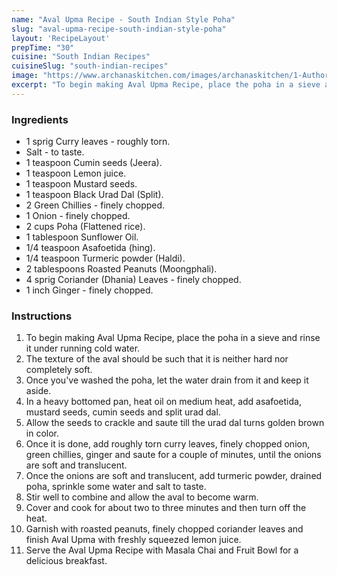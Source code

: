 ---
name: "Aval Upma Recipe - South Indian Style Poha"
slug: "aval-upma-recipe-south-indian-style-poha"
layout: 'RecipeLayout'
prepTime: "30"
cuisine: "South Indian Recipes"
cuisineSlug: "south-indian-recipes"
image: "https://www.archanaskitchen.com/images/archanaskitchen/1-Author/sneha-archanaskitchen.com/Aval_Upma_Recipe_.jpg"
excerpt: "To begin making Aval Upma Recipe, place the poha in a sieve and rinse it under running cold water"
---

### Ingredients

- 1 sprig Curry leaves - roughly torn.
- Salt - to taste.
- 1 teaspoon Cumin seeds (Jeera).
- 1 teaspoon Lemon juice.
- 1 teaspoon Mustard seeds.
- 1 teaspoon Black Urad Dal (Split).
- 2 Green Chillies - finely chopped.
- 1 Onion - finely chopped.
- 2 cups Poha (Flattened rice).
- 1 tablespoon Sunflower Oil.
- 1/4 teaspoon Asafoetida (hing).
- 1/4 teaspoon Turmeric powder (Haldi).
- 2 tablespoons Roasted Peanuts (Moongphali).
- 4 sprig Coriander (Dhania) Leaves - finely chopped.
- 1 inch Ginger - finely chopped.

### Instructions

1. To begin making Aval Upma Recipe, place the poha in a sieve and rinse it under running cold water.
1. The texture of the aval should be such that it is neither hard nor completely soft.
1. Once you've washed the poha, let the water drain from it and keep it aside.
1. In a heavy bottomed pan, heat oil on medium heat, add asafoetida, mustard seeds, cumin seeds and split urad dal.
1. Allow the seeds to crackle and saute till the urad dal turns golden brown in color.
1. Once it is done, add roughly torn curry leaves, finely chopped onion, green chillies,  ginger and saute for a couple of minutes, until the onions are soft and translucent.
1. Once the onions are soft and translucent, add turmeric powder, drained poha, sprinkle some water and salt to taste.
1. Stir well to combine and allow the aval to become warm.
1. Cover and cook for about two to three minutes and then turn off the heat.
1. Garnish with roasted peanuts, finely chopped coriander leaves and finish Aval Upma with freshly squeezed lemon juice.
1. Serve the Aval Upma Recipe with Masala Chai and Fruit Bowl for a delicious breakfast.
